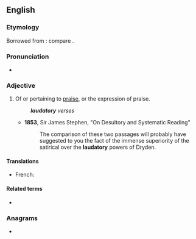 ==English==

===Etymology===
Borrowed from {{bor|en|la|laudatorius}}: compare {{etyl|fro|en}} {{m|fro|laudatoire}}.

===Pronunciation===
* {{a|UK}} {{IPA|/ˈlɔːdətɹi/|lang=en}}

===Adjective===
{{en-adj}}

# Of or pertaining to [[praise]], or the expression of praise.
#: '''''laudatory''' verses''
#* '''1853''', Sir James Stephen, "On Desultory and Systematic Reading"
#*: The comparison of these two passages will probably have suggested to you the fact of the immense superiority of the satirical over the '''laudatory''' powers of Dryden.

====Translations====
{{trans-top|of or pertaining to praise}}
* French: {{t+|fr|élogieux}}
{{trans-mid}}
{{trans-bottom}}

====Related terms====
* {{l|en|laudatories}}

===Anagrams===
* {{anagrams|en|a=aadlortuy|adulatory}}